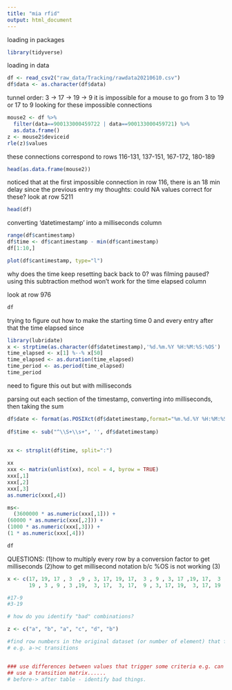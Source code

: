 ```yaml
---
title: "mia rfid"
output: html_document
---
```

loading in packages
```r
library(tidyverse)
```

loading in data
```r
df <- read_csv2("raw_data/Tracking/rawdata20210610.csv")
df$data <- as.character(df$data)
```

tunnel order:
3 -> 17 -> 19 -> 9
it is impossible for a mouse to go from 3 to 19 or 17 to 9
looking for these impossible connections
```r
mouse2 <- df %>% 
  filter(data==900133000459722 | data==900133000459721) %>%
  as.data.frame()
z <- mouse2$deviceid
rle(z)$values
```

these connections correspond to rows 116-131, 137-151, 167-172, 180-189 
``` r
head(as.data.frame(mouse2))
```

noticed that at the first impossible connection in row 116, there is an 18 min delay since the previous entry
my thoughts: could NA values correct for these?
look at row 5211
```r
head(df)
```

converting 'datetimestamp' into a milliseconds column
```r
range(df$cantimestamp)
df$time <- df$cantimestamp - min(df$cantimestamp)
df[1:10,]

plot(df$cantimestamp, type="l")
```

why does the time keep resetting back back to 0? was filming paused?
using this subtraction method won't work for the time elapsed column 

look at row 976
```r
df
```

trying to figure out how to make the starting time 0 and every entry after that the time elapsed since

```r
library(lubridate)
x <- strptime(as.character(df$datetimestamp),'%d.%m.%Y %H:%M:%S:%OS')
time_elapsed <- x[1] %--% x[50]
time_elapsed <- as.duration(time_elapsed)
time_period <- as.period(time_elapsed)
time_period
```

need to figure this out but with milliseconds


parsing out each section of the timestamp, converting into milliseconds, then taking the sum

```r
df$date <- format(as.POSIXct(df$datetimestamp,format="%m.%d.%Y %H:%M:%S:%OS"),"%m.%d.%Y")
  
df$time <- sub("^\\S+\\s+", '', df$datetimestamp)
  

xx <- strsplit(df$time, split=":")

xx
xxx <- matrix(unlist(xx), ncol = 4, byrow = TRUE)
xxx[,1]
xxx[,2]
xxx[,3]
as.numeric(xxx[,4])

ms<-
  (3600000 * as.numeric(xxx[,1])) +
(60000 * as.numeric(xxx[,2])) +
(1000 * as.numeric(xxx[,3])) +
(1 * as.numeric(xxx[,4]))


```

```r
df
```
QUESTIONS:
(1)how to multiply every row by a conversion factor to get milliseconds
(2)how to get millisecond notation b/c %OS is not working
(3)







```r

x <- c(17, 19, 17 , 3  ,9 , 3, 17, 19, 17,  3 , 9 , 3, 17 ,19, 17,  3 ,17,
       19 , 3 , 9 , 3 ,19,  3, 17,  3, 17,  9 , 3, 17, 19,  3, 17, 19  ,9 , 3)

#17-9
#3-19

# how do you identify "bad" combinations?

z <- c("a", "b", "a", "c", "d", "b")

#find row numbers in the original dataset (or number of element) that fail a criteria.
# e.g. a->c transitions


### use differences between values that trigger some criteria e.g. can't be -16 / +16
## use a transition matrix......   
# before-> after table - identify bad things.





```












